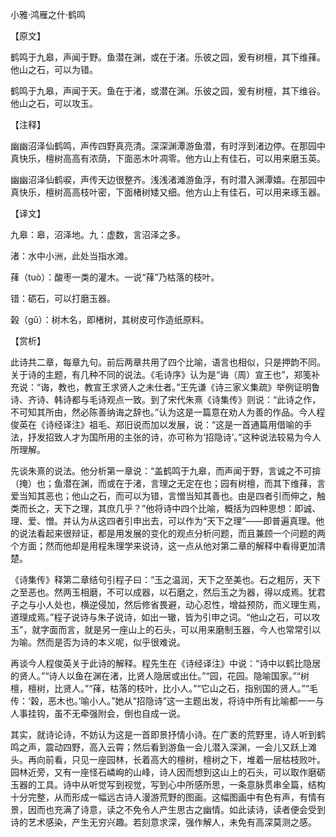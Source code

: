 

小雅·鸿雁之什·鹤鸣

【原文】

鹤鸣于九皋，声闻于野。鱼潜在渊，或在于渚。乐彼之园，爰有树檀，其下维萚。他山之石，可以为错。

鹤鸣于九皋，声闻于天。鱼在于渚，或潜在渊。乐彼之园，爰有树檀，其下维谷。他山之石，可以攻玉。

【注释】

幽幽沼泽仙鹤鸣，声传四野真亮清。深深渊潭游鱼潜，有时浮到渚边停。在那园中真快乐，檀树高高有浓荫，下面恶木叶凋零。他方山上有佳石，可以用来磨玉英。

幽幽沼泽仙鹤唳，声传天边很整齐。浅浅渚滩游鱼浮，有时潜入渊潭嬉。在那园中真快乐，檀树高高枝叶密，下面楮树矮又细。他方山上有佳石，可以用来琢玉器。

【译文】

九皋：皋，沼泽地。九：虚数，言沼泽之多。

渚：水中小洲，此处当指水滩。

萚（tuò）：酸枣一类的灌木。一说“萚”乃枯落的枝叶。

错：砺石，可以打磨玉器。

榖（gǔ）：树木名，即楮树，其树皮可作造纸原料。

【赏析】

此诗共二章，每章九句。前后两章共用了四个比喻，语言也相似，只是押韵不同。关于诗的主题，有几种不同的说法。《毛诗序》认为是“诲（周）宣王也”，郑笺补充说：“诲，教也，教宣王求贤人之未仕者。”王先谦《诗三家义集疏》举例证明鲁诗、齐诗、韩诗都与毛诗观点一致。到了宋代朱熹《诗集传》则说：“此诗之作，不可知其所由，然必陈善纳诲之辞也。”认为这是一篇意在劝人为善的作品。今人程俊英在《诗经译注》祖毛、郑旧说而加以发展，说：“这是一首通篇用借喻的手法，抒发招致人才为国所用的主张的诗，亦可称为‘招隐诗’。”这种说法较易为今人所理解。

先谈朱熹的说法。他分析第一章说：“盖鹤鸣于九皋，而声闻于野，言诚之不可揜（掩）也；鱼潜在渊，而或在于渚，言理之无定在也；园有树檀，而其下维萚，言爱当知其恶也；他山之石，而可以为错，言憎当知其善也。由是四者引而伸之，触类而长之，天下之理，其庶几乎？”他将诗中四个比喻，概括为四种思想：即诚、理、爱、憎。并认为从这四者引申出去，可以作为“天下之理”——即普遍真理。他的说法看起来很辩证，都是用发展的变化的观点分析问题，而且兼顾一个问题的两个方面；然而他却是用程朱理学来说诗，这一点从他对第二章的解释中看得更加清楚。

《诗集传》释第二章结句引程子曰：“玉之温润，天下之至美也。石之粗厉，天下之至恶也。然两玉相磨，不可以成器，以石磨之，然后玉之为器，得以成焉。犹君子之与小人处也，横逆侵加，然后修省畏避，动心忍性，增益预防，而义理生焉，道理成焉。”程子说诗与朱子说诗，如出一辙，皆为引申之词。“他山之石，可以攻玉”，就字面而言，就是另一座山上的石头，可以用来磨制玉器，今人也常常引以为喻。然而是否为诗的本义呢，似乎很难说。

再谈今人程俊英关于此诗的解释。程先生在《诗经译注》中说：“诗中以鹤比隐居的贤人。”“诗人以鱼在渊在渚，比贤人隐居或出仕。”“园，花园。隐喻国家。”“树檀，檀树，比贤人。”“萚，枯落的枝叶，比小人。”“它山之石，指别国的贤人。”“毛传：‘榖，恶木也。’喻小人。”她从“招隐诗”这一主题出发，将诗中所有比喻都一一与人事挂钩，虽不无牵强附会，倒也自成一说。

其实，就诗论诗，不妨认为这是一首即景抒情小诗。在广袤的荒野里，诗人听到鹤鸣之声，震动四野，高入云霄；然后看到游鱼一会儿潜入深渊，一会儿又跃上滩头。再向前看，只见一座园林，长着高大的檀树，檀树之下，堆着一层枯枝败叶。园林近旁，又有一座怪石嶙峋的山峰，诗人因而想到这山上的石头，可以取作磨砺玉器的工具。诗中从听觉写到视觉，写到心中所感所思，一条意脉贯串全篇，结构十分完整，从而形成一幅远古诗人漫游荒野的图画。这幅图画中有色有声，有情有景，因而也充满了诗意，读之不免令人产生思古之幽情。如此读诗，读者便会受到诗的艺术感染，产生无穷兴趣。若刻意求深，强作解人，未免有高深莫测之感。

